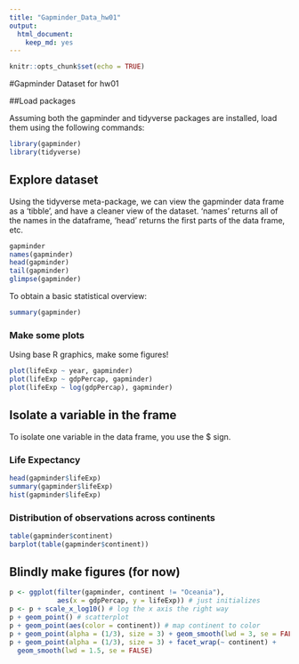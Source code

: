 ```yaml
---
title: "Gapminder_Data_hw01"
output: 
  html_document: 
    keep_md: yes
---
```


```r
knitr::opts_chunk$set(echo = TRUE)
```

#Gapminder Dataset for hw01

##Load packages

Assuming both the gapminder and tidyverse packages are installed, load them using the following commands:

```r
library(gapminder)
library(tidyverse)
```

## Explore dataset

Using the tidyverse meta-package, we can view the gapminder data frame as a 'tibble', and have a cleaner view of the dataset. 'names' returns all of the names in the dataframe, 'head' returns the first parts of the data frame, etc.

```r
gapminder
names(gapminder)
head(gapminder)
tail(gapminder)
glimpse(gapminder)
```

To obtain a basic statistical overview:

```r
summary(gapminder)
```
### Make some plots

Using base R graphics, make some figures!

```r
plot(lifeExp ~ year, gapminder)
plot(lifeExp ~ gdpPercap, gapminder)
plot(lifeExp ~ log(gdpPercap), gapminder)
```

## Isolate a variable in the frame

To isolate one variable in the data frame, you use the $ sign. 

### Life Expectancy

```r
head(gapminder$lifeExp)
summary(gapminder$lifeExp)
hist(gapminder$lifeExp)
```

### Distribution of observations across continents

```r
table(gapminder$continent)
barplot(table(gapminder$continent))
```

## Blindly make figures (for now)

```r
p <- ggplot(filter(gapminder, continent != "Oceania"),
            aes(x = gdpPercap, y = lifeExp)) # just initializes
p <- p + scale_x_log10() # log the x axis the right way
p + geom_point() # scatterplot
p + geom_point(aes(color = continent)) # map continent to color
p + geom_point(alpha = (1/3), size = 3) + geom_smooth(lwd = 3, se = FALSE)
p + geom_point(alpha = (1/3), size = 3) + facet_wrap(~ continent) +
  geom_smooth(lwd = 1.5, se = FALSE)
  ```